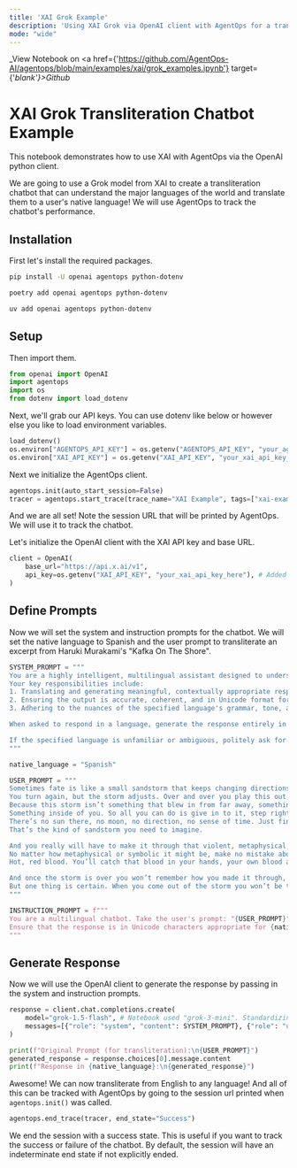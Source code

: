 ```yaml
---
title: 'XAI Grok Example'
description: 'Using XAI Grok via OpenAI client with AgentOps for a transliteration chatbot'
mode: "wide"
---
```

_View Notebook on <a href={'https://github.com/AgentOps-AI/agentops/blob/main/examples/xai/grok_examples.ipynb'} target={'_blank'}>Github</a>_

# XAI Grok Transliteration Chatbot Example

This notebook demonstrates how to use XAI with AgentOps via the OpenAI python client.

We are going to use a Grok model from XAI to create a transliteration chatbot that can understand the major languages of the world and translate them to a user's native language! We will use AgentOps to track the chatbot's performance.

## Installation
First let's install the required packages.
<CodeGroup>
  ```bash pip
  pip install -U openai agentops python-dotenv
  ```
  ```bash poetry
  poetry add openai agentops python-dotenv
  ```
  ```bash uv
  uv add openai agentops python-dotenv
  ```
</CodeGroup>

## Setup
Then import them.
```python
from openai import OpenAI
import agentops
import os
from dotenv import load_dotenv
```

Next, we'll grab our API keys. You can use dotenv like below or however else you like to load environment variables.
```python
load_dotenv()
os.environ["AGENTOPS_API_KEY"] = os.getenv("AGENTOPS_API_KEY", "your_agentops_api_key_here")
os.environ["XAI_API_KEY"] = os.getenv("XAI_API_KEY", "your_xai_api_key_here") # Ensure XAI_API_KEY is set
```

Next we initialize the AgentOps client.
```python
agentops.init(auto_start_session=False)
tracer = agentops.start_trace(trace_name="XAI Example", tags=["xai-example", "grok", "agentops-example"])
```

And we are all set! Note the session URL that will be printed by AgentOps. We will use it to track the chatbot.

Let's initialize the OpenAI client with the XAI API key and base URL.
```python
client = OpenAI(
    base_url="https://api.x.ai/v1",
    api_key=os.getenv("XAI_API_KEY", "your_xai_api_key_here"), # Added fallback as in notebook
)
```

## Define Prompts
Now we will set the system and instruction prompts for the chatbot. We will set the native language to Spanish and the user prompt to transliterate an excerpt from Haruki Murakami's "Kafka On The Shore".
```python
SYSTEM_PROMPT = """
You are a highly intelligent, multilingual assistant designed to understand user prompts in English and respond in the user's specified native language. 
Your key responsibilities include:
1. Translating and generating meaningful, contextually appropriate responses in the user's native language.
2. Ensuring the output is accurate, coherent, and in Unicode format for proper display in the specified language.
3. Adhering to the nuances of the specified language's grammar, tone, and cultural context.

When asked to respond in a language, generate the response entirely in that language without using English unless explicitly requested.

If the specified language is unfamiliar or ambiguous, politely ask for clarification in English.
"""
```
```python
native_language = "Spanish"

USER_PROMPT = """
Sometimes fate is like a small sandstorm that keeps changing directions. You change direction but the sandstorm chases you. 
You turn again, but the storm adjusts. Over and over you play this out, like some ominous dance with death just before dawn. Why? 
Because this storm isn’t something that blew in from far away, something that has nothing to do with you. This storm is you. 
Something inside of you. So all you can do is give in to it, step right inside the storm, closing your eyes and plugging up your ears so the sand doesn’t get in, and walk through it, step by step. 
There’s no sun there, no moon, no direction, no sense of time. Just fine white sand swirling up into the sky like pulverized bones. 
That’s the kind of sandstorm you need to imagine.

And you really will have to make it through that violent, metaphysical, symbolic storm. 
No matter how metaphysical or symbolic it might be, make no mistake about it: it will cut through flesh like a thousand razor blades. People will bleed there, and you will bleed too. 
Hot, red blood. You’ll catch that blood in your hands, your own blood and the blood of others.

And once the storm is over you won’t remember how you made it through, how you managed to survive. You won’t even be sure, in fact, whether the storm is really over. 
But one thing is certain. When you come out of the storm you won’t be the same person who walked in. That’s what this storm’s all about.
"""

INSTRUCTION_PROMPT = f"""
You are a multilingual chatbot. Take the user's prompt: "{USER_PROMPT}" and respond naturally in {native_language}. 
Ensure that the response is in Unicode characters appropriate for {native_language}.
"""
```

## Generate Response
Now we will use the OpenAI client to generate the response by passing in the system and instruction prompts.
```python
response = client.chat.completions.create(
    model="grok-1.5-flash", # Notebook used "grok-3-mini". Standardizing to a common one. "grok-1.5-flash" is often cited.
    messages=[{"role": "system", "content": SYSTEM_PROMPT}, {"role": "user", "content": INSTRUCTION_PROMPT}],
)
```
```python
print(f"Original Prompt (for transliteration):\n{USER_PROMPT}") 
generated_response = response.choices[0].message.content
print(f"Response in {native_language}:\n{generated_response}")
```

Awesome! We can now transliterate from English to any language! And all of this can be tracked with AgentOps by going to the session url printed when `agentops.init()` was called.

```python
agentops.end_trace(tracer, end_state="Success")
```
We end the session with a success state. This is useful if you want to track the success or failure of the chatbot. By default, the session will have an indeterminate end state if not explicitly ended.

<script type="module" src="/scripts/github_stars.js"></script>
<script type="module" src="/scripts/scroll-img-fadein-animation.js"></script>
<script type="module" src="/scripts/button_heartbeat_animation.js"></script>
<script type="module" src="/scripts/adjust_api_dynamically.js"></script>
